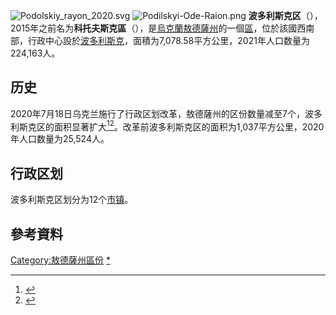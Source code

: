 [[File:Podolskiy_rayon_2020.svg|thumb]]
[[File:Podilskyi-Ode-Raion.png|thumb]]
'''波多利斯克区'''（{{lang-uk|Подільський район}}），2015年之前名为'''科托夫斯克區'''（{{lang-uk|Котовський район}}），是[[烏克蘭|烏克蘭]][[敖德薩州|敖德薩州]]的一個[[区_(乌克兰)|區]]，位於該國西南部，行政中心設於[[波多利斯克_(乌克兰)|波多利斯克]]，面積为7,078.58平方公里，2021年人口数量为224,163人。

== 历史 ==
2020年7月18日乌克兰施行了行政区划改革，敖德薩州的区份数量减至7个，波多利斯克区的面积显著扩大<ref>{{Cite news |date=2020-07-18 |script-title=uk:Про утворення та ліквідацію районів. Постанова Верховної Ради України № 807-ІХ. |language=uk |url=http://www.golos.com.ua/article/333466 |access-date=2020-10-03 |work=Голос України}}</ref><ref name="2020_reform_maps">{{Cite web |date=2020-07-17 |script-title=uk:Нові райони: карти + склад |url=https://www.minregion.gov.ua/press/news/novi-rajony-karty-sklad/ |access-date=2022-04-15 |language=uk |website=Міністерство розвитку громад та територій України}}</ref>。改革前波多利斯克区的面积为1,037平方公里，2020年人口数量为25,524人。

== 行政区划 ==
波多利斯克区划分为12个[[烏克蘭市鎮|市镇]]。

==參考資料==
{{Reflist}}

{{Odessa-geo-stub}}

{{DEFAULTSORT:Подільський район}}
[[Category:敖德薩州區份|Category:敖德薩州區份]]
[[Category:波多利斯克区_(乌克兰)|*]]
